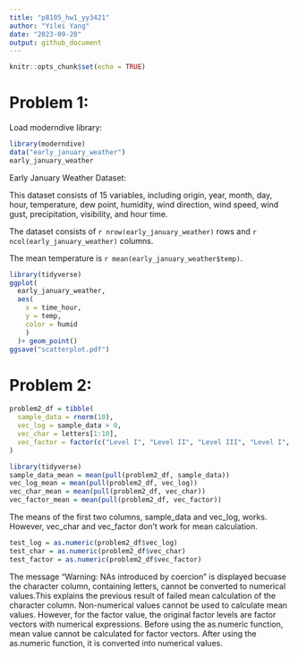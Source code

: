 ```yaml
---
title: "p8105_hw1_yy3421"
author: "Yilei Yang"
date: "2023-09-20"
output: github_document
---
```


```r
knitr::opts_chunk$set(echo = TRUE)
```

# Problem 1:
Load moderndive library:

```r
library(moderndive)
data("early_january_weather")
early_january_weather
```

Early January Weather Dataset:

This dataset consists of 15 variables, including origin, year, month, day, hour, temperature, dew point, humidity, wind direction, wind speed, wind gust, precipitation, visibility, and hour time.

The dataset consists of `r nrow(early_january_weather)` rows and `r ncol(early_january_weather)` columns.

The mean temperature is `r mean(early_january_weather$temp)`.

```r
library(tidyverse)
ggplot(
  early_january_weather, 
  aes(
    x = time_hour, 
    y = temp,
    color = humid
    )
  )+ geom_point()
ggsave("scatterplot.pdf")
```

# Problem 2:

```r
problem2_df = tibble(
  sample_data = rnorm(10),
  vec_log = sample_data > 0,
  vec_char = letters[1:10],
  vec_factor = factor(c("Level I", "Level II", "Level III", "Level I", "Level II", "Level I", "Level III", "Level II", "Level I", "Level III")),
)
```

```r
library(tidyverse)
sample_data_mean = mean(pull(problem2_df, sample_data))
vec_log_mean = mean(pull(problem2_df, vec_log))
vec_char_mean = mean(pull(problem2_df, vec_char))
vec_factor_mean = mean(pull(problem2_df, vec_factor))

```

The means of the first two columns, sample_data and vec_log, works. However, vec_char and vec_factor don't work for mean calculation.

```r
test_log = as.numeric(problem2_df$vec_log)
test_char = as.numeric(problem2_df$vec_char)
test_factor = as.numeric(problem2_df$vec_factor)
```

The message "Warning: NAs introduced by coercion" is displayed becuase the character column, containing letters, cannot be converted to numerical values.This explains the previous result of failed mean calculation of the character column. Non-numerical values cannot be used to calculate mean values. However, for the factor value, the original factor levels are factor vectors with numerical expressions. Before using the as.numeric function, mean value cannot be calculated for factor vectors. After using the as.numeric function, it is converted into numerical values.


